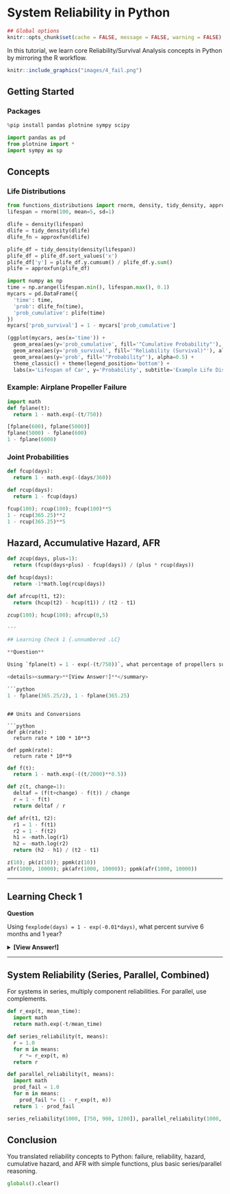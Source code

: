# System Reliability in Python

```r
## Global options
knitr::opts_chunk$set(cache = FALSE, message = FALSE, warning = FALSE)
```

In this tutorial, we learn core Reliability/Survival Analysis concepts in Python by mirroring the R workflow.

```r
knitr::include_graphics("images/4_fail.png")
```

## Getting Started {-}

### Packages {-}

```python
%pip install pandas plotnine sympy scipy
```

```python
import pandas as pd
from plotnine import *
import sympy as sp
```

## Concepts

### Life Distributions

```python
from functions_distributions import rnorm, density, tidy_density, approxfun
lifespan = rnorm(100, mean=5, sd=1)
```

```python
dlife = density(lifespan)
dlife = tidy_density(dlife)
dlife_fn = approxfun(dlife)
```

```python
plife_df = tidy_density(density(lifespan))
plife_df = plife_df.sort_values('x')
plife_df['y'] = plife_df.y.cumsum() / plife_df.y.sum()
plife = approxfun(plife_df)
```

```python
import numpy as np
time = np.arange(lifespan.min(), lifespan.max(), 0.1)
mycars = pd.DataFrame({
  'time': time,
  'prob': dlife_fn(time),
  'prob_cumulative': plife(time)
})
mycars['prob_survival'] = 1 - mycars['prob_cumulative']
```

```python
(ggplot(mycars, aes(x='time')) +
  geom_area(aes(y='prob_cumulative', fill='"Cumulative Probability"'), alpha=0.5) +
  geom_area(aes(y='prob_survival', fill='"Reliability (Survival)"'), alpha=0.5) +
  geom_area(aes(y='prob', fill='"Probability"'), alpha=0.5) +
  theme_classic() + theme(legend_position='bottom') +
  labs(x='Lifespan of Car', y='Probability', subtitle='Example Life Distributions'))
```

### Example: Airplane Propeller Failure

```python
import math
def fplane(t):
  return 1 - math.exp(-(t/750))
```

```python
[fplane(600), fplane(5000)]
fplane(5000) - fplane(600)
1 - fplane(6000)
```

### Joint Probabilities

```python
def fcup(days):
  return 1 - math.exp(-(days/360))

def rcup(days):
  return 1 - fcup(days)
```

```python
fcup(100); rcup(100); fcup(100)**5
1 - rcup(365.25)**2
1 - rcup(365.25)**5
```

## Hazard, Accumulative Hazard, AFR

```python
def zcup(days, plus=1):
  return (fcup(days+plus) - fcup(days)) / (plus * rcup(days))

def hcup(days):
  return -1*math.log(rcup(days))

def afrcup(t1, t2):
  return (hcup(t2) - hcup(t1)) / (t2 - t1)
```

```python
zcup(100); hcup(100); afrcup(0,5)

---

## Learning Check 1 {.unnumbered .LC}

**Question**

Using `fplane(t) = 1 - exp(-(t/750))`, what percentage of propellers survive 6 months and 1 year?

<details><summary>**[View Answer!]**</summary>

```python
1 - fplane(365.25/2), 1 - fplane(365.25)
```

</details>
```

## Units and Conversions

```python
def pk(rate):
  return rate * 100 * 10**3

def ppmk(rate):
  return rate * 10**9
```

```python
def f(t):
  return 1 - math.exp(-((t/2000)**0.5))

def z(t, change=1):
  deltaf = (f(t+change) - f(t)) / change
  r = 1 - f(t)
  return deltaf / r

def afr(t1, t2):
  r1 = 1 - f(t1)
  r2 = 1 - f(t2)
  h1 = -math.log(r1)
  h2 = -math.log(r2)
  return (h2 - h1) / (t2 - t1)
```

```python
z(10); pk(z(10)); ppmk(z(10))
afr(1000, 10000); pk(afr(1000, 10000)); ppmk(afr(1000, 10000))
```

---

## Learning Check 1 {.unnumbered .LC}

**Question**

Using `fexplode(days) = 1 - exp(-0.01*days)`, what percent survive 6 months and 1 year?

<details><summary>**[View Answer!]**</summary>

```python
import math
def fexplode(days):
  return 1 - math.exp(-0.01*days)

[1 - fexplode(365.25/2), 1 - fexplode(365.25)]
```

</details>

---

## System Reliability (Series, Parallel, Combined)

For systems in series, multiply component reliabilities. For parallel, use complements.

```python
def r_exp(t, mean_time):
  import math
  return math.exp(-t/mean_time)

def series_reliability(t, means):
  r = 1.0
  for m in means:
    r *= r_exp(t, m)
  return r

def parallel_reliability(t, means):
  import math
  prod_fail = 1.0
  for m in means:
    prod_fail *= (1 - r_exp(t, m))
  return 1 - prod_fail

series_reliability(1000, [750, 900, 1200]), parallel_reliability(1000, [750, 900, 1200])
```

## Conclusion {.unnumbered}

You translated reliability concepts to Python: failure, reliability, hazard, cumulative hazard, and AFR with simple functions, plus basic series/parallel reasoning.

```python
globals().clear()
```

